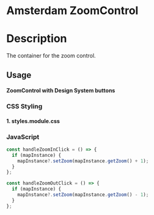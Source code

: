 
<Meta of={ZoomControlStories} />

# Amsterdam ZoomControl

# Description

The container for the zoom control.

## Usage

#### ZoomControl with Design System buttons

<Source code={ZoomControl} />

### CSS Styling

#### 1. styles.module.css

<Source code={styles} />

### JavaScript

```js
const handleZoomInClick = () => {
  if (mapInstance) {
    mapInstance?.setZoom(mapInstance.getZoom() + 1);
  }
};

const handleZoomOutClick = () => {
  if (mapInstance) {
    mapInstance?.setZoom(mapInstance.getZoom() - 1);
  }
};
```
